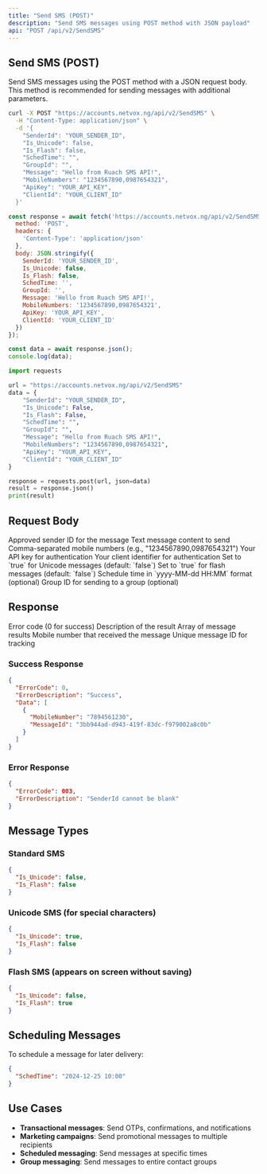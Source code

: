```yaml
---
title: "Send SMS (POST)"
description: "Send SMS messages using POST method with JSON payload"
api: "POST /api/v2/SendSMS"
---
```


## Send SMS (POST)

Send SMS messages using the POST method with a JSON request body. This method is recommended for sending messages with additional parameters.

<CodeGroup>

```bash cURL
curl -X POST "https://accounts.netvox.ng/api/v2/SendSMS" \
  -H "Content-Type: application/json" \
  -d '{
    "SenderId": "YOUR_SENDER_ID",
    "Is_Unicode": false,
    "Is_Flash": false,
    "SchedTime": "",
    "GroupId": "",
    "Message": "Hello from Ruach SMS API!",
    "MobileNumbers": "1234567890,0987654321",
    "ApiKey": "YOUR_API_KEY",
    "ClientId": "YOUR_CLIENT_ID"
  }'
```

```javascript JavaScript
const response = await fetch('https://accounts.netvox.ng/api/v2/SendSMS', {
  method: 'POST',
  headers: {
    'Content-Type': 'application/json'
  },
  body: JSON.stringify({
    SenderId: 'YOUR_SENDER_ID',
    Is_Unicode: false,
    Is_Flash: false,
    SchedTime: '',
    GroupId: '',
    Message: 'Hello from Ruach SMS API!',
    MobileNumbers: '1234567890,0987654321',
    ApiKey: 'YOUR_API_KEY',
    ClientId: 'YOUR_CLIENT_ID'
  })
});

const data = await response.json();
console.log(data);
```

```python Python
import requests

url = "https://accounts.netvox.ng/api/v2/SendSMS"
data = {
    "SenderId": "YOUR_SENDER_ID",
    "Is_Unicode": False,
    "Is_Flash": False,
    "SchedTime": "",
    "GroupId": "",
    "Message": "Hello from Ruach SMS API!",
    "MobileNumbers": "1234567890,0987654321",
    "ApiKey": "YOUR_API_KEY",
    "ClientId": "YOUR_CLIENT_ID"
}

response = requests.post(url, json=data)
result = response.json()
print(result)
```

</CodeGroup>

## Request Body

<ParamField body="SenderId" type="string" required>
  Approved sender ID for the message
</ParamField>

<ParamField body="Message" type="string" required>
  Text message content to send
</ParamField>

<ParamField body="MobileNumbers" type="string" required>
  Comma-separated mobile numbers (e.g., "1234567890,0987654321")
</ParamField>

<ParamField body="ApiKey" type="string" required>
  Your API key for authentication
</ParamField>

<ParamField body="ClientId" type="string" required>
  Your client identifier for authentication
</ParamField>

<ParamField body="Is_Unicode" type="boolean">
  Set to `true` for Unicode messages (default: `false`)
</ParamField>

<ParamField body="Is_Flash" type="boolean">
  Set to `true` for flash messages (default: `false`)
</ParamField>

<ParamField body="SchedTime" type="string">
  Schedule time in `yyyy-MM-dd HH:MM` format (optional)
</ParamField>

<ParamField body="GroupId" type="string">
  Group ID for sending to a group (optional)
</ParamField>

## Response

<ResponseField name="ErrorCode" type="number">
  Error code (0 for success)
</ResponseField>

<ResponseField name="ErrorDescription" type="string">
  Description of the result
</ResponseField>

<ResponseField name="Data" type="array">
  Array of message results
</ResponseField>

<ResponseField name="Data[].MobileNumber" type="string">
  Mobile number that received the message
</ResponseField>

<ResponseField name="Data[].MessageId" type="string">
  Unique message ID for tracking
</ResponseField>

### Success Response

```json
{
  "ErrorCode": 0,
  "ErrorDescription": "Success",
  "Data": [
    {
      "MobileNumber": "7894561230",
      "MessageId": "3bb944ad-d943-419f-83dc-f979002a8c0b"
    }
  ]
}
```

### Error Response

```json
{
  "ErrorCode": 003,
  "ErrorDescription": "SenderId cannot be blank"
}
```

## Message Types

### Standard SMS
```json
{
  "Is_Unicode": false,
  "Is_Flash": false
}
```

### Unicode SMS (for special characters)
```json
{
  "Is_Unicode": true,
  "Is_Flash": false
}
```

### Flash SMS (appears on screen without saving)
```json
{
  "Is_Unicode": false,
  "Is_Flash": true
}
```

## Scheduling Messages

To schedule a message for later delivery:

```json
{
  "SchedTime": "2024-12-25 10:00"
}
```

## Use Cases

- **Transactional messages**: Send OTPs, confirmations, and notifications
- **Marketing campaigns**: Send promotional messages to multiple recipients
- **Scheduled messaging**: Send messages at specific times
- **Group messaging**: Send messages to entire contact groups
